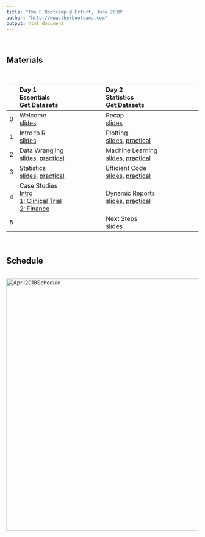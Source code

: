 ```yaml
---
title: "The R Bootcamp @ Erfurt, June 2018"
author: "http://www.therbootcamp.com"
output: html_document
---
```


<br>

## Materials

<br>

|  | Day 1<br>Essentials<br>[Get Datasets](https://github.com/therbootcamp/BaselRBootcamp_2018April/blob/master/_sessions/_data/data_BaselRBoocamp_Day1.zip?raw=true) | Day 2<br>Statistics<br>[Get Datasets](https://github.com/therbootcamp/BaselRBootcamp_2018April/blob/master/_sessions/_data/data_BaselRBootcamp_Day2.zip?raw=true) |
|:--|:----------------------------|:-------------------------------|
|0| Welcome<br>[slides](_sessions/D1S0_Welcome/Welcome.html) | Recap <br>[slides](_sessions/D2S0_Recap/Recap.html) |
|1| Intro to R<br>[slides](_sessions/D1S1_IntroToR/Intro_to_R.html) | Plotting<br>[slides](_sessions/D2S1_PlottingI/PlottingI.html), [practical](_sessions/D2S1_PlottingI/PlottingI_practical.html)|
|2| Data Wrangling<br>[slides](_sessions/D1S2_Wrangling/Wrangling.html), [practical](_sessions/D1S2_Wrangling/Wrangling_practical.html) |Machine Learning<br>[slides](_sessions/D2S2_MachineLearning/MachineLearning.html), [practical](_sessions/D2S2_MachineLearning/MachineLearning_practical.html)|
|3| Statistics<br>[slides](_sessions/D1S3_Statistics/Statistics.html), [practical](_sessions/D1S3_Statistics/Statistics_practical.html)| Efficient Code<br>[slides](_sessions/D2S3_EfficientCode/EfficientCode.html), [practical](_sessions/D2S3_EfficientCode/EfficientCode_practical.html)|
|4| Case Studies<br>[Intro](_sessions/D1S4_CaseStudies/CaseStudies.html)<br>[1: Clinical Trial](_sessions/D1S4_CaseStudies/Clinical_Data_Case_Study.html)<br>[2: Finance ](_sessions/D1S4_CaseStudies/Financial_Data_Case_Study.html)|Dynamic Reports<br>[slides](_sessions/D2S4_DynamicReports/DynamicReports.html), [practical](_sessions/D2S4_DynamicReports/DynamicReports_practical.html)|
|5| |Next Steps<br>[slides](_sessions/D2S5_NextSteps/NextSteps.html) |



<br>

## Schedule


<p align="center"><br>
    <img border="0" alt="April2018Schedule" src="https://github.com/therbootcamp/therbootcamp.github.io/blob/master/_sessions/_image/schedule_2018June_Erfurt.png?raw=true" width=660><br>


<!---

<br>

## Recommended readings

<br>

<table width="60%" border="0">
  <tr>    
  <td> <a href="http://r4ds.had.co.nz/"><img border="0" alt="W3Schools" src="http://r4ds.had.co.nz/cover.png" width="100" height="100"></a></td>
  <td><a href="https://bookdown.org/ndphillips/YaRrr/"><img border="0" alt="W3Schools" src="https://bookdown.org/ndphillips/YaRrr/images/YaRrr_Cover.jpg" width="100" height="100"></a></td>
  <td><a href="http://adv-r.had.co.nz/"><img border="0" alt="W3Schools" src="https://images.tandf.co.uk/common/jackets/amazon/978146658/9781466586963.jpg" width="100" height="100"></a>
</td>
  </tr>
</table>
<br>

R for Data Science by Grolemund and Wickham: [http://r4ds.had.co.nz/](http://r4ds.had.co.nz/)
<br>
YaRrr! The Pirate's Guide to R! [https://bookdown.org/ndphillips/YaRrr/](https://bookdown.org/ndphillips/YaRrr/)
<br>
Advanced R by Wickham: [http://adv-r.had.co.nz/](http://adv-r.had.co.nz/) 

--->


